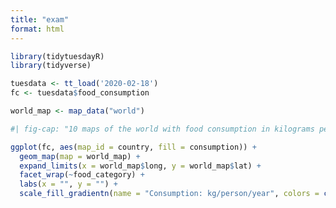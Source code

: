 ```yaml
---
title: "exam"
format: html
---
```


```r
library(tidytuesdayR)
library(tidyverse)

tuesdata <- tt_load('2020-02-18')
fc <- tuesdata$food_consumption
```
```r
world_map <- map_data("world")

#| fig-cap: "10 maps of the world with food consumption in kilograms per person per year for food categories of beef, eggs, fish, lamb and goat, milk, nuts, pork, poultry, rice, soybeans, and wheat. Milk and wheat has the most overall consumption in the world." 

ggplot(fc, aes(map_id = country, fill = consumption)) +
  geom_map(map = world_map) +
  expand_limits(x = world_map$long, y = world_map$lat) +
  facet_wrap(~food_category) +
  labs(x = "", y = "") +
  scale_fill_gradientn(name = "Consumption: kg/person/year", colors = c("lightblue", "blue", "darkblue"))


```

